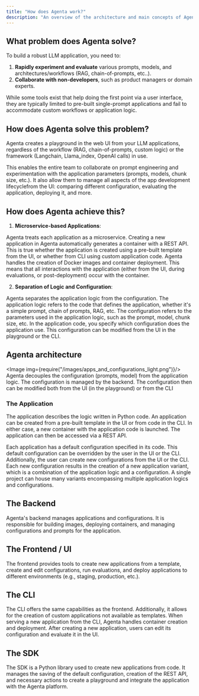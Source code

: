 ```yaml
---
title: "How does Agenta work?"
description: "An overview of the architecture and main concepts of Agenta"
---
```



## What problem does Agenta solve?

To build a robust LLM application, you need to:

1. **Rapidly experiment and evaluate** various prompts, models, and architectures/workflows (RAG, chain-of-prompts, etc..).
2. **Collaborate with non-developers**, such as product managers or domain experts.

While some tools exist that help doing the first point via a user interface, they are typically limited to pre-built single-prompt applications and fail to accommodate custom workflows or application logic.

## How does Agenta solve this problem?

Agenta creates a playground in the web UI from your LLM applications, regardless of the workflow (RAG, chain-of-prompts, custom logic) or the framework (Langchain, Llama_index, OpenAI calls) in use.

This enables the entire team to collaborate on prompt engineering and experimentation with the application parameters (prompts, models, chunk size, etc.). It also allow them to manage all aspects of the app development lifecyclefrom the UI: comparing different configuration, evaluating the application, deploying it, and more.

## How does Agenta achieve this?

1. **Microservice-based Applications**:

Agenta treats each application as a microservice. Creating a new application in Agenta automatically generates a container with a REST API. This is true whether the application is created using a pre-built template from the UI, or whether from CLI using custom application code. Agenta handles the creation of Docker images and container deployment. This means that all interactions with the application (either from the UI, during evaluations, or post-deployment) occur with the container.

2. **Separation of Logic and Configuration**:

Agenta separates the application logic from the configuration. The application logic refers to the code that defines the application, whether it's a simple prompt, chain of prompts, RAG, etc. The configuration refers to the parameters used in the application logic, such as the prompt, model, chunk size, etc. In the application code, you specify which configuration does the application use. This configuration can be modified from the UI in the playground or the CLI.

## Agenta architecture

<Image img={require("/images/apps_and_configurations_light.png")}/>
Agenta decouples the configuration (prompts, model) from the application logic. The
configuration is managed by the backend. The configuration then can be modified both
from the UI (in the playground) or from the CLI

### The Application

The application describes the logic written in Python code. An application can be created from a pre-built template in the UI or from code in the CLI. In either case, a new container with the application code is launched. The application can then be accessed via a REST API.

Each application has a default configuration specified in its code. This default configuration can be overridden by the user in the UI or the CLI. Additionally, the user can create new configurations from the UI or the CLI. Each new configuration results in the creation of a new application variant, which is a combination of the application logic and a configuration. A single project can house many variants encompassing multiple application logics and configurations.

## The Backend

Agenta's backend manages applications and configurations. It is responsible for building images, deploying containers, and managing configurations and prompts for the application.

## The Frontend / UI

The frontend provides tools to create new applications from a template, create and edit configurations, run evaluations, and deploy applications to different environments (e.g., staging, production, etc.).

## The CLI

The CLI offers the same capabilities as the frontend. Additionally, it allows for the creation of custom applications not available as templates. When serving a new application from the CLI, Agenta handles container creation and deployment. After creating a new application, users can edit its configuration and evaluate it in the UI.

## The SDK

The SDK is a Python library used to create new applications from code. It manages the saving of the default configuration, creation of the REST API, and necessary actions to create a playground and integrate the application with the Agenta platform.
